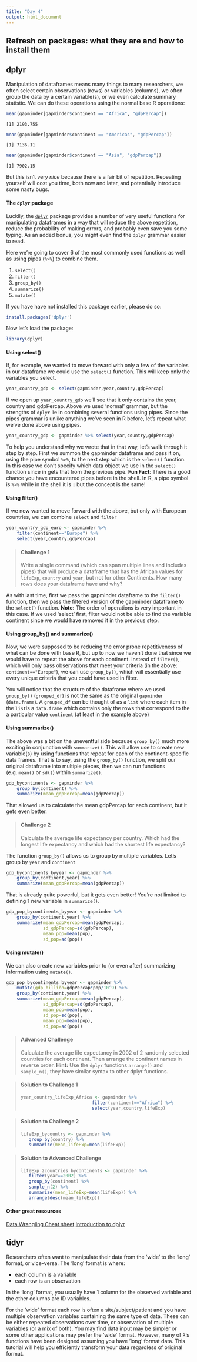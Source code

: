 ```yaml
---
title: "Day 4"
output: html_document
---
```


## Refresh on packages: what they are and how to install them

## dplyr

Manipulation of dataframes means many things to many researchers, we often select certain observations (rows) or variables (columns), we often group the data by a certain variable(s), or we even calculate summary statistic. We can do these operations using the normal base R operations:


~~~{.r}
mean(gapminder[gapminder$continent == "Africa", "gdpPercap"])
~~~



~~~{.output}
[1] 2193.755

~~~



~~~{.r}
mean(gapminder[gapminder$continent == "Americas", "gdpPercap"])
~~~



~~~{.output}
[1] 7136.11

~~~



~~~{.r}
mean(gapminder[gapminder$continent == "Asia", "gdpPercap"])
~~~



~~~{.output}
[1] 7902.15

~~~

But this isn't very *nice* because there is a fair bit of repetition. Repeating yourself will cost you time, both now and later, and potentially introduce some nasty bugs.

#### The `dplyr` package

Luckily, the [`dplyr`](https://cran.r-project.org/web/packages/dplyr/dplyr.pdf) package provides a number of very useful functions for manipulating dataframes in a way that will reduce the above repetition, reduce the probability of making errors, and probably even save you some typing. As an added bonus, you might even find the `dplyr` grammar easier to read.

Here we're going to cover 6 of the most commonly used functions as well as using pipes (`%>%`) to combine them. 

1. `select()`
2. `filter()`
3. `group_by()`
4. `summarize()`
5. `mutate()`

If you have have not installed this package earlier, please do so:


~~~{.r}
install.packages('dplyr')
~~~

Now let's load the package:


~~~{.r}
library(dplyr)
~~~

#### Using select()

If, for example, we wanted to move forward with only a few of the variables in our dataframe we could use the `select()` function. This will keep only the variables you select.


~~~{.r}
year_country_gdp <- select(gapminder,year,country,gdpPercap)
~~~

If we open up `year_country_gdp` we'll see that it only contains the year, country and gdpPercap. Above we used 'normal' grammar, but the strengths of `dplyr` lie in combining several functions using pipes. Since the pipes grammar is unlike anything we've seen in R before, let's repeat what we've done above using pipes.

~~~{.r}
year_country_gdp <- gapminder %>% select(year,country,gdpPercap)
~~~

To help you understand why we wrote that in that way, let's walk through it step by step. First we summon the gapminder dataframe and pass it on, using the pipe symbol `%>%`, to the next step which is the `select()` function. In this case we don't specify which data object we use in the `select()` function since in gets that from the previous pipe. **Fun Fact**: There is a good chance you have encountered pipes before in the shell. In R, a pipe symbol is `%>%` while in the shell it is `|` but the concept is the same!

#### Using filter()

If we now wanted to move forward with the above, but only with European countries, we can combine `select` and `filter`


~~~{.r}
year_country_gdp_euro <- gapminder %>%
    filter(continent=="Europe") %>%
    select(year,country,gdpPercap)
~~~

> #### Challenge 1 {.challenge}
>
> Write a single command (which can span multiple lines and includes pipes) that will produce a dataframe that has the African values for `lifeExp`, `country` and `year`, but not for other Continents. 
>How many rows does your dataframe have and why?
>


As with last time, first we pass the gapminder dataframe to the `filter()` function, then we pass the filtered version of the gapminder dataframe to the `select()` function. **Note:** The order of operations is very important in this case. If we used 'select' first, filter would not be able to find the variable continent since we would have removed it in the previous step.

#### Using group_by() and summarize()

Now, we were supposed to be reducing the error prone repetitiveness of what can be done with base R, but up to now we haven't done that since we would have to repeat the above for each continent. Instead of `filter()`, which will only pass observations that meet your criteria (in the above: `continent=="Europe"`), we can use `group_by()`, which will essentially use every unique criteria that you could have used in filter.

You will notice that the structure of the dataframe where we used `group_by()` (`grouped_df`) is not the same as the original `gapminder` (`data.frame`). A `grouped_df` can be thought of as a `list` where each item in the `list`is a `data.frame` which contains only the rows that correspond to the a particular value `continent` (at least in the example above)

#### Using summarize()

The above was a bit on the uneventful side because `group_by()` much more exciting in conjunction with `summarize()`. This will allow use to create new variable(s) by using functions that repeat for each of the continent-specific data frames. That is to say, using the `group_by()` function, we split our original dataframe into multiple pieces, then we can run functions (e.g. `mean()` or `sd()`) within `summarize()`.

~~~{.r}
gdp_bycontinents <- gapminder %>%
    group_by(continent) %>%
    summarize(mean_gdpPercap=mean(gdpPercap))
~~~

That allowed us to calculate the mean gdpPercap for each continent, but it gets even better.

> #### Challenge 2 {.challenge}
>
> Calculate the average life expectancy per country. Which had the longest life expectancy and which had the shortest life expectancy?
>

The function `group_by()` allows us to group by multiple variables. Let's group by `year` and `continent`

~~~{.r}
gdp_bycontinents_byyear <- gapminder %>%
    group_by(continent,year) %>%
    summarize(mean_gdpPercap=mean(gdpPercap))
~~~

That is already quite powerful, but it gets even better! You're not limited to defining 1 new variable in `summarize()`.


~~~{.r}
gdp_pop_bycontinents_byyear <- gapminder %>%
    group_by(continent,year) %>%
    summarize(mean_gdpPercap=mean(gdpPercap),
              sd_gdpPercap=sd(gdpPercap),
              mean_pop=mean(pop),
              sd_pop=sd(pop))
~~~

#### Using mutate()

We can also create new variables prior to (or even after) summarizing information using `mutate()`.

~~~{.r}
gdp_pop_bycontinents_byyear <- gapminder %>%
    mutate(gdp_billion=gdpPercap*pop/10^9) %>%
    group_by(continent,year) %>%
    summarize(mean_gdpPercap=mean(gdpPercap),
              sd_gdpPercap=sd(gdpPercap),
              mean_pop=mean(pop),
              sd_pop=sd(pop),
              mean_pop=mean(pop),
              sd_pop=sd(pop))
~~~






> #### Advanced Challenge {.challenge}
> Calculate the average life expectancy in 2002 of 2 randomly selected countries for each continent. Then arrange the continent names in reverse order.
> **Hint:** Use the `dplyr` functions `arrange()` and `sample_n()`, they have similar syntax to other dplyr functions.
>

> #### Solution to Challenge 1 {.challenge}
>
>~~~{.r}
>year_country_lifeExp_Africa <- gapminder %>%
>                            filter(continent=="Africa") %>%
>                            select(year,country,lifeExp)
>~~~

> #### Solution to Challenge 2 {.challenge}
>
>~~~{.r}
>lifeExp_bycountry <- gapminder %>%
>    group_by(country) %>%
>    summarize(mean_lifeExp=mean(lifeExp))
>~~~

> #### Solution to Advanced Challenge {.challenge}
>
>~~~{.r}
>lifeExp_2countries_bycontinents <- gapminder %>% 
>    filter(year==2002) %>%
>    group_by(continent) %>%
>    sample_n(2) %>%
>    summarize(mean_lifeExp=mean(lifeExp)) %>%
>    arrange(desc(mean_lifeExp))
>~~~

#### Other great resources
[Data Wrangling Cheat sheet](https://www.rstudio.com/wp-content/uploads/2015/02/data-wrangling-cheatsheet.pdf)
[Introduction to dplyr](https://cran.rstudio.com/web/packages/dplyr/vignettes/introduction.html)

## tidyr

Researchers often want to manipulate their data from the 'wide' to the 'long' format, or vice-versa. The 'long' format is where:

 - each column is a variable
 - each row is an observation

In the 'long' format, you usually have 1 column for the observed variable and the other columns are ID variables.


For the 'wide' format each row is often a site/subject/patient and you have multiple observation variables containing the same type of data. These can be either repeated observations over time, or observation of multiple variables (or a mix of both). You may find data input may be simpler or some other applications may prefer the 'wide' format. However, many of `R`'s functions have been designed assuming you have 'long' format data. This tutorial will help you efficiently transform your data regardless of original format.


<!--html_preserve--><div id="htmlwidget-9753" style="width:504px;height:504px;" class="grViz"></div>
<script type="application/json" data-for="htmlwidget-9753">{ "x": {
 "diagram": "digraph html {\n\n    table1 [shape=none, margin=0, label=<\n       <TABLE BORDER=\"0\" CELLBORDER=\"0\" CELLSPACING=\"1\" CELLPADDING=\"6\">\n        <TR>\n            <TD BGCOLOR=\"#FF0000\" CELLPADDING=\"0\">ID</TD>\n            <TD BGCOLOR=\"#FF7400\" CELLPADDING=\"0\">a1</TD>\n            <TD BGCOLOR=\"#009999\" CELLPADDING=\"0\">a2</TD>\n            <TD BGCOLOR=\"#00CC00\" CELLPADDING=\"0\">a3</TD>\n        </TR>\n        \n        <TR>\n            <TD BGCOLOR=\"#FF0000\"></TD>\n            <TD BGCOLOR=\"#FF7400\"></TD>\n            <TD BGCOLOR=\"#009999\"></TD>\n            <TD BGCOLOR=\"#00CC00\"></TD>\n        </TR>\n        \n        <TR>\n            <TD BGCOLOR=\"#FF0000\"></TD>\n            <TD BGCOLOR=\"#FF7400\"></TD>\n            <TD BGCOLOR=\"#009999\"></TD>\n            <TD BGCOLOR=\"#00CC00\"></TD>\n        </TR>\n        \n        <TR>\n            <TD BGCOLOR=\"#FF0000\"></TD>\n            <TD BGCOLOR=\"#FF7400\"></TD>\n            <TD BGCOLOR=\"#009999\"></TD>\n            <TD BGCOLOR=\"#00CC00\"></TD>\n        </TR>\n    </TABLE>>];\n\ntable2 [shape=none, margin=0,label=<\n    <TABLE BORDER=\"0\" CELLBORDER=\"0\" CELLSPACING=\"1\" CELLPADDING=\"6\">\n        <TR>\n            <TD BGCOLOR=\"#FF0000\" CELLPADDING=\"0\">ID</TD>\n            <TD BGCOLOR=\"#FF0000\" CELLPADDING=\"0\">ID2</TD>\n            <TD BGCOLOR=\"#FF0000\" CELLPADDING=\"0\">A</TD>\n        </TR>\n        \n        <TR>\n            <TD BGCOLOR=\"#FF0000\">1</TD>\n            <TD BGCOLOR=\"#FF7400\">a1</TD>\n            <TD BGCOLOR=\"#FF7400\"></TD>\n        </TR>\n        \n        <TR>\n            <TD BGCOLOR=\"#FF0000\">2</TD>\n            <TD BGCOLOR=\"#FF7400\">a1</TD>\n            <TD BGCOLOR=\"#FF7400\"></TD>\n        </TR>\n        \n        <TR>\n            <TD BGCOLOR=\"#FF0000\">3</TD>\n            <TD BGCOLOR=\"#FF7400\">a1</TD>\n            <TD BGCOLOR=\"#FF7400\"></TD>\n        </TR>\n\n        <TR>\n            <TD BGCOLOR=\"#FF0000\">1</TD>\n            <TD BGCOLOR=\"#009999\">a2</TD>\n            <TD BGCOLOR=\"#009999\"></TD>\n        </TR>\n        \n        <TR>\n            <TD BGCOLOR=\"#FF0000\">2</TD>\n            <TD BGCOLOR=\"#009999\">a2</TD>\n            <TD BGCOLOR=\"#009999\"></TD>\n        </TR>\n        \n        <TR>\n            <TD BGCOLOR=\"#FF0000\">3</TD>\n            <TD BGCOLOR=\"#009999\">a2</TD>\n            <TD BGCOLOR=\"#009999\"></TD>\n        </TR>\n\n        <TR>\n            <TD BGCOLOR=\"#FF0000\">1</TD>\n            <TD BGCOLOR=\"#00CC00\">a3</TD>\n            <TD BGCOLOR=\"#00CC00\"></TD>\n        </TR>\n        \n        <TR>\n            <TD BGCOLOR=\"#FF0000\">2</TD>\n            <TD BGCOLOR=\"#00CC00\">a3</TD>\n            <TD BGCOLOR=\"#00CC00\"></TD>\n        </TR>\n        \n        <TR>\n            <TD BGCOLOR=\"#FF0000\">3</TD>\n            <TD BGCOLOR=\"#00CC00\">a3</TD>\n            <TD BGCOLOR=\"#00CC00\"></TD>\n        </TR>\n    </TABLE>>];\n   \n    subgraph {\n        rank = same; table1; table2;\n    }\n    \n\n    labelloc=\"t\";\n    label=\"wide      vs      long\";\n}\n",
"config": {
 "engine": "dot",
"options": null 
} 
},"evals": [  ] }</script><!--/html_preserve-->

These data formats mainly affect readability. For humans, the wide format is often more intuitive since we can often see more of the data on the screen due to it's shape. However, the long format is more machine readable and is closer to the formating of databases. The ID variables in our dataframes are similar to the fields in a database and observed variables are like the database values.

###Getting started
First install the packages if you haven't already done so (you probably installed dplyr in the previous lesson):

~~~{.r}
#install.packages("tidyr")
#install.packages("dplyr")
~~~

Load the packages

~~~{.r}
library("tidyr")
library("dplyr")
~~~

First, lets look at the structure of our original gapminder dataframe:

~~~{.r}
str(gapminder)
~~~



~~~{.output}
'data.frame':	1704 obs. of  6 variables:
 $ country  : chr  "Afghanistan" "Afghanistan" "Afghanistan" "Afghanistan" ...
 $ year     : int  1952 1957 1962 1967 1972 1977 1982 1987 1992 1997 ...
 $ pop      : num  8425333 9240934 10267083 11537966 13079460 ...
 $ continent: chr  "Asia" "Asia" "Asia" "Asia" ...
 $ lifeExp  : num  28.8 30.3 32 34 36.1 ...
 $ gdpPercap: num  779 821 853 836 740 ...

~~~

> #### Challenge 1 {.challenge}
>
> Is gapminder a purely long, purely wide, or some intermediate format?
>

Sometimes, as with the gapminder dataset, we have multiple types of observed data. It is somewhere in between the purely 'long' and 'wide' data formats. We have 3 "ID variables" (`continent`, `country`, `year`) and 3 "Observation variables" (`pop`,`lifeExp`,`gdpPercap`). I usually prefer my data in this intermediate format in most cases despite not having ALL observations in 1 column given that all 3 observation variables have different units. There are few operations that would need us to stretch out this dataframe any longer (i.e. 4 ID variables and 1 Observation variable).

While using many of the functions in R, which are often vector based, you usually do not want to do mathematical operations on values with different units. For example, using the purely long format, a single mean for all of the values of population, life expectancy, and GDP would not be meaningful since it would return the mean of values with 3 incompatible units. The solution is that we first manipulate the data either by grouping (see the lesson on `dplyr`), or we change the structure of the dataframe.
**Note:** Some plotting functions in R actually work better in the wide format data.

#### From wide to long format with gather()
Until now, we've been using the nicely formatted original gapminder dataset, but 'real' data (i.e. our own research data) will never be so well organized. Here let's start with the wide format version of the gapminder dataset.


~~~{.r}
str(gap_wide)
~~~



~~~{.output}
'data.frame':	142 obs. of  38 variables:
 $ continent     : chr  "Africa" "Africa" "Africa" "Africa" ...
 $ country       : chr  "Algeria" "Angola" "Benin" "Botswana" ...
 $ gdpPercap_1952: num  2449 3521 1063 851 543 ...
 $ gdpPercap_1957: num  3014 3828 960 918 617 ...
 $ gdpPercap_1962: num  2551 4269 949 984 723 ...
 $ gdpPercap_1967: num  3247 5523 1036 1215 795 ...
 $ gdpPercap_1972: num  4183 5473 1086 2264 855 ...
 $ gdpPercap_1977: num  4910 3009 1029 3215 743 ...
 $ gdpPercap_1982: num  5745 2757 1278 4551 807 ...
 $ gdpPercap_1987: num  5681 2430 1226 6206 912 ...
 $ gdpPercap_1992: num  5023 2628 1191 7954 932 ...
 $ gdpPercap_1997: num  4797 2277 1233 8647 946 ...
 $ gdpPercap_2002: num  5288 2773 1373 11004 1038 ...
 $ gdpPercap_2007: num  6223 4797 1441 12570 1217 ...
 $ lifeExp_1952  : num  43.1 30 38.2 47.6 32 ...
 $ lifeExp_1957  : num  45.7 32 40.4 49.6 34.9 ...
 $ lifeExp_1962  : num  48.3 34 42.6 51.5 37.8 ...
 $ lifeExp_1967  : num  51.4 36 44.9 53.3 40.7 ...
 $ lifeExp_1972  : num  54.5 37.9 47 56 43.6 ...
 $ lifeExp_1977  : num  58 39.5 49.2 59.3 46.1 ...
 $ lifeExp_1982  : num  61.4 39.9 50.9 61.5 48.1 ...
 $ lifeExp_1987  : num  65.8 39.9 52.3 63.6 49.6 ...
 $ lifeExp_1992  : num  67.7 40.6 53.9 62.7 50.3 ...
 $ lifeExp_1997  : num  69.2 41 54.8 52.6 50.3 ...
 $ lifeExp_2002  : num  71 41 54.4 46.6 50.6 ...
 $ lifeExp_2007  : num  72.3 42.7 56.7 50.7 52.3 ...
 $ pop_1952      : num  9279525 4232095 1738315 442308 4469979 ...
 $ pop_1957      : num  10270856 4561361 1925173 474639 4713416 ...
 $ pop_1962      : num  11000948 4826015 2151895 512764 4919632 ...
 $ pop_1967      : num  12760499 5247469 2427334 553541 5127935 ...
 $ pop_1972      : num  14760787 5894858 2761407 619351 5433886 ...
 $ pop_1977      : num  17152804 6162675 3168267 781472 5889574 ...
 $ pop_1982      : num  20033753 7016384 3641603 970347 6634596 ...
 $ pop_1987      : num  23254956 7874230 4243788 1151184 7586551 ...
 $ pop_1992      : num  26298373 8735988 4981671 1342614 8878303 ...
 $ pop_1997      : num  29072015 9875024 6066080 1536536 10352843 ...
 $ pop_2002      : int  31287142 10866106 7026113 1630347 12251209 7021078 15929988 4048013 8835739 614382 ...
 $ pop_2007      : int  33333216 12420476 8078314 1639131 14326203 8390505 17696293 4369038 10238807 710960 ...

~~~

<!--html_preserve--><div id="htmlwidget-3520" style="width:504px;height:504px;" class="grViz"></div>
<script type="application/json" data-for="htmlwidget-3520">{ "x": {
 "diagram": "digraph html {\n\n    table1 [shape=none, margin=0, label=<\n       <TABLE BORDER=\"0\" CELLBORDER=\"0\" CELLSPACING=\"1\" CELLPADDING=\"6\">\n        <TR>\n            <TD BGCOLOR=\"#FF0000\" CELLPADDING=\"0\">continent</TD>\n            <TD BGCOLOR=\"#FF0000\" CELLPADDING=\"0\">country</TD>\n            <TD BGCOLOR=\"#FF0000\" CELLPADDING=\"0\">gdpPercap_1952</TD>\n            <TD BGCOLOR=\"#FF0000\" CELLPADDING=\"0\">gdpPercap_1957</TD>\n            <TD BGCOLOR=\"#FF0000\" CELLPADDING=\"0\">gdpPercap_...</TD>\n            <TD BGCOLOR=\"#FF0000\" CELLPADDING=\"0\">lifeExp_1952</TD>\n            <TD BGCOLOR=\"#FF0000\" CELLPADDING=\"0\">lifeExp_1957</TD>\n            <TD BGCOLOR=\"#FF0000\" CELLPADDING=\"0\">lifeExp_...</TD>\n            <TD BGCOLOR=\"#FF0000\" CELLPADDING=\"0\">pop_1952</TD>\n            <TD BGCOLOR=\"#FF0000\" CELLPADDING=\"0\">pop_1957</TD>\n            <TD BGCOLOR=\"#FF0000\" CELLPADDING=\"0\">pop_...</TD>\n        </TR>\n        \n        <TR>\n            <TD BGCOLOR=\"#218C8D\" CELLPADDING=\"0\">Africa</TD>\n            <TD BGCOLOR=\"#6CCECB\" CELLPADDING=\"0\">Algeria</TD>\n            <TD BGCOLOR=\"#F9E559\" ></TD>\n            <TD BGCOLOR=\"#F9E559\" ></TD>\n            <TD BGCOLOR=\"#F9E559\" ></TD>\n            <TD BGCOLOR=\"#EF7126\" ></TD>\n            <TD BGCOLOR=\"#EF7126\" ></TD>\n            <TD BGCOLOR=\"#EF7126\" ></TD>\n            <TD BGCOLOR=\"#8EDC9D\" ></TD>\n            <TD BGCOLOR=\"#8EDC9D\" ></TD>\n            <TD BGCOLOR=\"#8EDC9D\" ></TD>\n        </TR>\n        \n        <TR>\n            <TD BGCOLOR=\"#218C8D\" CELLPADDING=\"0\">Africa</TD>\n            <TD BGCOLOR=\"#6CCECB\" CELLPADDING=\"0\">Angola</TD>\n            <TD BGCOLOR=\"#F9E559\" ></TD>\n            <TD BGCOLOR=\"#F9E559\" ></TD>\n            <TD BGCOLOR=\"#F9E559\" ></TD>\n            <TD BGCOLOR=\"#EF7126\" ></TD>\n            <TD BGCOLOR=\"#EF7126\" ></TD>\n            <TD BGCOLOR=\"#EF7126\" ></TD>\n            <TD BGCOLOR=\"#8EDC9D\" ></TD>\n            <TD BGCOLOR=\"#8EDC9D\" ></TD>\n            <TD BGCOLOR=\"#8EDC9D\" ></TD>\n        </TR>\n        \n        <TR>\n            <TD BGCOLOR=\"#218C8D\" CELLPADDING=\"0\">...</TD>\n            <TD BGCOLOR=\"#6CCECB\" CELLPADDING=\"0\">...</TD>\n            <TD BGCOLOR=\"#F9E559\" ></TD>\n            <TD BGCOLOR=\"#F9E559\" ></TD>\n            <TD BGCOLOR=\"#F9E559\" ></TD>\n            <TD BGCOLOR=\"#EF7126\" ></TD>\n            <TD BGCOLOR=\"#EF7126\" ></TD>\n            <TD BGCOLOR=\"#EF7126\" ></TD>\n            <TD BGCOLOR=\"#8EDC9D\" ></TD>\n            <TD BGCOLOR=\"#8EDC9D\" ></TD>\n            <TD BGCOLOR=\"#8EDC9D\" ></TD>\n        </TR>\n    </TABLE>>];\n\n    labelloc=\"t\";\n    label=\"wide format\";\n}\n",
"config": {
 "engine": "dot",
"options": null 
} 
},"evals": [  ] }</script><!--/html_preserve-->

The first step towards getting our nice intermediate data format is to first convert from the wide to the long format. The `tidyr` function `gather()` will 'gather' your observation variables into a single variable.


~~~{.r}
gap_long <- gap_wide %>% gather(obstype_year,obs_values,starts_with('pop'),starts_with('lifeExp'),starts_with('gdpPercap'))
str(gap_long)
~~~



~~~{.output}
'data.frame':	5112 obs. of  4 variables:
 $ continent   : chr  "Africa" "Africa" "Africa" "Africa" ...
 $ country     : chr  "Algeria" "Angola" "Benin" "Botswana" ...
 $ obstype_year: Factor w/ 36 levels "pop_1952","pop_1957",..: 1 1 1 1 1 1 1 1 1 1 ...
 $ obs_values  : num  9279525 4232095 1738315 442308 4469979 ...

~~~

Here we have used piping syntax which is similar to what we were doing in the previous lesson with dplyr. In fact, these are compatible and you can use a mix of tidyr and dplyr functions by piping them together

Inside `gather()` we first name the new column for the new ID variable (`obstype_year`), the name for the new amalgamated observation variable (`obs_value`), then the names of the old observation variable. We could have typed out all the observation variables, but as in the `select()` function (see `dplyr` lesson), we can use the `starts_with()` argument to select all variables that starts with the desired character sring. Gather also allows the alternative syntax of using the `-` symbol to identify which variables are not to be gathered (i.e. ID variables)

<!--html_preserve--><div id="htmlwidget-3286" style="width:504px;height:504px;" class="grViz"></div>
<script type="application/json" data-for="htmlwidget-3286">{ "x": {
 "diagram": "digraph html {\n\n    table1 [shape=none, margin=0, label=<\n       <TABLE BORDER=\"0\" CELLBORDER=\"0\" CELLSPACING=\"1\" CELLPADDING=\"6\">\n        <TR>\n            <TD BGCOLOR=\"#FF0000\" CELLPADDING=\"0\">continent</TD>\n            <TD BGCOLOR=\"#FF0000\" CELLPADDING=\"0\">country</TD>\n            <TD BGCOLOR=\"#FF0000\" CELLPADDING=\"0\">obstype_year</TD>\n            <TD BGCOLOR=\"#FF0000\" CELLPADDING=\"0\">obs_value</TD>\n        </TR>\n        \n        <TR>\n            <TD BGCOLOR=\"#218C8D\" CELLPADDING=\"0\">Africa</TD>\n            <TD BGCOLOR=\"#6CCECB\" CELLPADDING=\"0\">Algeria</TD>\n            <TD BGCOLOR=\"#FF0000\" CELLPADDING=\"0\">gdpPercap_1952</TD>\n            <TD BGCOLOR=\"#F9E559\" ></TD>\n        </TR>\n\n        <TR>\n            <TD BGCOLOR=\"#218C8D\" CELLPADDING=\"0\">Africa</TD>\n            <TD BGCOLOR=\"#6CCECB\" CELLPADDING=\"0\">Algeria</TD>\n            <TD BGCOLOR=\"#FF0000\" CELLPADDING=\"0\">gdpPercap_1957</TD>\n            <TD BGCOLOR=\"#F9E559\" ></TD>\n        </TR>\n\n        <TR>\n            <TD BGCOLOR=\"#218C8D\" CELLPADDING=\"0\">Africa</TD>\n            <TD BGCOLOR=\"#6CCECB\" CELLPADDING=\"0\">Algeria</TD>\n            <TD BGCOLOR=\"#FF0000\" CELLPADDING=\"0\">gdpPercap_...</TD>\n            <TD BGCOLOR=\"#F9E559\" ></TD>\n        </TR>\n\n        <TR>\n            <TD BGCOLOR=\"#218C8D\" CELLPADDING=\"0\">Africa</TD>\n            <TD BGCOLOR=\"#6CCECB\" CELLPADDING=\"0\">Algeria</TD>\n            <TD BGCOLOR=\"#FF0000\" CELLPADDING=\"0\">lifeExp_1952</TD>\n            <TD BGCOLOR=\"#EF7126\" ></TD>\n        </TR>\n\n        <TR>\n            <TD BGCOLOR=\"#218C8D\" CELLPADDING=\"0\">Africa</TD>\n            <TD BGCOLOR=\"#6CCECB\" CELLPADDING=\"0\">Algeria</TD>\n            <TD BGCOLOR=\"#FF0000\" CELLPADDING=\"0\">lifeExp_1957</TD>\n            <TD BGCOLOR=\"#EF7126\" ></TD>\n        </TR>\n\n        <TR>\n            <TD BGCOLOR=\"#218C8D\" CELLPADDING=\"0\">Africa</TD>\n            <TD BGCOLOR=\"#6CCECB\" CELLPADDING=\"0\">Algeria</TD>\n            <TD BGCOLOR=\"#FF0000\" CELLPADDING=\"0\">lifeExp_...</TD>\n            <TD BGCOLOR=\"#EF7126\" ></TD>\n        </TR>\n\n        <TR>\n            <TD BGCOLOR=\"#218C8D\" CELLPADDING=\"0\">Africa</TD>\n            <TD BGCOLOR=\"#6CCECB\" CELLPADDING=\"0\">Algeria</TD>\n            <TD BGCOLOR=\"#FF0000\" CELLPADDING=\"0\">pop_1952</TD>\n            <TD BGCOLOR=\"#8EDC9D\" ></TD>\n        </TR>\n\n        <TR>\n            <TD BGCOLOR=\"#218C8D\" CELLPADDING=\"0\">Africa</TD>\n            <TD BGCOLOR=\"#6CCECB\" CELLPADDING=\"0\">Algeria</TD>\n            <TD BGCOLOR=\"#FF0000\" CELLPADDING=\"0\">pop_1957</TD>\n            <TD BGCOLOR=\"#8EDC9D\" ></TD>\n        </TR>\n\n        <TR>\n            <TD BGCOLOR=\"#218C8D\" CELLPADDING=\"0\">Africa</TD>\n            <TD BGCOLOR=\"#6CCECB\" CELLPADDING=\"0\">Algeria</TD>\n            <TD BGCOLOR=\"#FF0000\" CELLPADDING=\"0\">pop_...</TD>\n            <TD BGCOLOR=\"#8EDC9D\" ></TD>\n        </TR>\n        \n        <TR>\n            <TD BGCOLOR=\"#218C8D\" CELLPADDING=\"0\">Africa</TD>\n            <TD BGCOLOR=\"#6CCECB\" CELLPADDING=\"0\">Angola</TD>\n            <TD BGCOLOR=\"#FF0000\" CELLPADDING=\"0\">gdpPercap_1952</TD>\n            <TD BGCOLOR=\"#F9E559\" ></TD>\n        </TR>\n\n        <TR>\n            <TD BGCOLOR=\"#218C8D\" CELLPADDING=\"0\">Africa</TD>\n            <TD BGCOLOR=\"#6CCECB\" CELLPADDING=\"0\">Angola</TD>\n            <TD BGCOLOR=\"#FF0000\" CELLPADDING=\"0\">gdpPercap_1957</TD>\n            <TD BGCOLOR=\"#F9E559\" ></TD>\n        </TR>\n\n        <TR>\n            <TD BGCOLOR=\"#218C8D\" CELLPADDING=\"0\">Africa</TD>\n            <TD BGCOLOR=\"#6CCECB\" CELLPADDING=\"0\">Angola</TD>\n            <TD BGCOLOR=\"#FF0000\" CELLPADDING=\"0\">gdpPercap_...</TD>\n            <TD BGCOLOR=\"#F9E559\" ></TD>\n        </TR>\n\n        <TR>\n            <TD BGCOLOR=\"#218C8D\" CELLPADDING=\"0\">Africa</TD>\n            <TD BGCOLOR=\"#6CCECB\" CELLPADDING=\"0\">Angola</TD>\n            <TD BGCOLOR=\"#FF0000\" CELLPADDING=\"0\">lifeExp_1952</TD>\n            <TD BGCOLOR=\"#EF7126\" ></TD>\n        </TR>\n\n        <TR>\n            <TD BGCOLOR=\"#218C8D\" CELLPADDING=\"0\">Africa</TD>\n            <TD BGCOLOR=\"#6CCECB\" CELLPADDING=\"0\">Angola</TD>\n            <TD BGCOLOR=\"#FF0000\" CELLPADDING=\"0\">lifeExp_1957</TD>\n            <TD BGCOLOR=\"#EF7126\" ></TD>\n        </TR>\n\n        <TR>\n            <TD BGCOLOR=\"#218C8D\" CELLPADDING=\"0\">Africa</TD>\n            <TD BGCOLOR=\"#6CCECB\" CELLPADDING=\"0\">Angola</TD>\n            <TD BGCOLOR=\"#FF0000\" CELLPADDING=\"0\">lifeExp_...</TD>\n            <TD BGCOLOR=\"#EF7126\" ></TD>\n        </TR>\n\n        <TR>\n            <TD BGCOLOR=\"#218C8D\" CELLPADDING=\"0\">Africa</TD>\n            <TD BGCOLOR=\"#6CCECB\" CELLPADDING=\"0\">Angola</TD>\n            <TD BGCOLOR=\"#FF0000\" CELLPADDING=\"0\">pop_1952</TD>\n            <TD BGCOLOR=\"#8EDC9D\" ></TD>\n        </TR>\n\n        <TR>\n            <TD BGCOLOR=\"#218C8D\" CELLPADDING=\"0\">Africa</TD>\n            <TD BGCOLOR=\"#6CCECB\" CELLPADDING=\"0\">Angola</TD>\n            <TD BGCOLOR=\"#FF0000\" CELLPADDING=\"0\">pop_1957</TD>\n            <TD BGCOLOR=\"#8EDC9D\" ></TD>\n        </TR>\n\n        <TR>\n            <TD BGCOLOR=\"#218C8D\" CELLPADDING=\"0\">Africa</TD>\n            <TD BGCOLOR=\"#6CCECB\" CELLPADDING=\"0\">Angola</TD>\n            <TD BGCOLOR=\"#FF0000\" CELLPADDING=\"0\">pop_...</TD>\n            <TD BGCOLOR=\"#8EDC9D\" ></TD>\n        </TR>\n\n        <TR>\n            <TD BGCOLOR=\"#218C8D\" CELLPADDING=\"0\">Africa</TD>\n            <TD BGCOLOR=\"#6CCECB\" CELLPADDING=\"0\">...</TD>\n            <TD BGCOLOR=\"#FF0000\" CELLPADDING=\"0\">gdpPercap_1952</TD>\n            <TD BGCOLOR=\"#F9E559\" ></TD>\n        </TR>\n\n        <TR>\n            <TD BGCOLOR=\"#218C8D\" CELLPADDING=\"0\">Africa</TD>\n            <TD BGCOLOR=\"#6CCECB\" CELLPADDING=\"0\">...</TD>\n            <TD BGCOLOR=\"#FF0000\" CELLPADDING=\"0\">gdpPercap_1957</TD>\n            <TD BGCOLOR=\"#F9E559\" ></TD>\n        </TR>\n\n        <TR>\n            <TD BGCOLOR=\"#218C8D\" CELLPADDING=\"0\">Africa</TD>\n            <TD BGCOLOR=\"#6CCECB\" CELLPADDING=\"0\">...</TD>\n            <TD BGCOLOR=\"#FF0000\" CELLPADDING=\"0\">gdpPercap_...</TD>\n            <TD BGCOLOR=\"#F9E559\" ></TD>\n        </TR>\n\n        <TR>\n            <TD BGCOLOR=\"#218C8D\" CELLPADDING=\"0\">Africa</TD>\n            <TD BGCOLOR=\"#6CCECB\" CELLPADDING=\"0\">...</TD>\n            <TD BGCOLOR=\"#FF0000\" CELLPADDING=\"0\">lifeExp_1952</TD>\n            <TD BGCOLOR=\"#EF7126\" ></TD>\n        </TR>\n\n        <TR>\n            <TD BGCOLOR=\"#218C8D\" CELLPADDING=\"0\">Africa</TD>\n            <TD BGCOLOR=\"#6CCECB\" CELLPADDING=\"0\">...</TD>\n            <TD BGCOLOR=\"#FF0000\" CELLPADDING=\"0\">lifeExp_1957</TD>\n            <TD BGCOLOR=\"#EF7126\" ></TD>\n        </TR>\n\n        <TR>\n            <TD BGCOLOR=\"#218C8D\" CELLPADDING=\"0\">Africa</TD>\n            <TD BGCOLOR=\"#6CCECB\" CELLPADDING=\"0\">...</TD>\n            <TD BGCOLOR=\"#FF0000\" CELLPADDING=\"0\">lifeExp_...</TD>\n            <TD BGCOLOR=\"#EF7126\" ></TD>\n        </TR>\n\n        <TR>\n            <TD BGCOLOR=\"#218C8D\" CELLPADDING=\"0\">Africa</TD>\n            <TD BGCOLOR=\"#6CCECB\" CELLPADDING=\"0\">...</TD>\n            <TD BGCOLOR=\"#FF0000\" CELLPADDING=\"0\">pop_1952</TD>\n            <TD BGCOLOR=\"#8EDC9D\" ></TD>\n        </TR>\n\n        <TR>\n            <TD BGCOLOR=\"#218C8D\" CELLPADDING=\"0\">Africa</TD>\n            <TD BGCOLOR=\"#6CCECB\" CELLPADDING=\"0\">...</TD>\n            <TD BGCOLOR=\"#FF0000\" CELLPADDING=\"0\">pop_1957</TD>\n            <TD BGCOLOR=\"#8EDC9D\" ></TD>\n        </TR>\n\n        <TR>\n            <TD BGCOLOR=\"#218C8D\" CELLPADDING=\"0\">Africa</TD>\n            <TD BGCOLOR=\"#6CCECB\" CELLPADDING=\"0\">...</TD>\n            <TD BGCOLOR=\"#FF0000\" CELLPADDING=\"0\">pop_...</TD>\n            <TD BGCOLOR=\"#8EDC9D\" ></TD>\n        </TR>\n\n    </TABLE>>];\n\n    labelloc=\"t\";\n    label=\"long format\";\n}\n",
"config": {
 "engine": "dot",
"options": null 
} 
},"evals": [  ] }</script><!--/html_preserve-->


~~~{.r}
gap_long <- gap_wide %>% gather(obstype_year,obs_values,-continent,-country)
str(gap_long)
~~~



~~~{.output}
'data.frame':	5112 obs. of  4 variables:
 $ continent   : chr  "Africa" "Africa" "Africa" "Africa" ...
 $ country     : chr  "Algeria" "Angola" "Benin" "Botswana" ...
 $ obstype_year: Factor w/ 36 levels "gdpPercap_1952",..: 1 1 1 1 1 1 1 1 1 1 ...
 $ obs_values  : num  2449 3521 1063 851 543 ...

~~~

That may seem trivial with this particular dataframe, but sometimes you have 1 ID variable and 40 Observation variables with irregular variables names. The flexibility is a huge time saver!


Now `obstype_year` actually contains 2 pieces of information, the observation type (`pop`,`lifeExp`, or `gdpPercap`) and the `year`. We can use the `separate()` function to split the character strings into multiple variables


~~~{.r}
gap_long <- gap_long %>% separate(obstype_year,into=c('obs_type','year'),sep="_")
gap_long$year <- as.integer(gap_long$year)
~~~


> #### Challenge 2 {.challenge}
>
> Using `gap_long`, calculate the mean life expectancy, population, and gdpPercap for each continent.
>**Hint:** use the `group_by()` and `summarize()` functions we learned in the `dplyr` lesson
>

#### From long to intermediate format with spread()
Now just to double-check our work, let's use the opposite of `gather()` to spread our observation variables back out with the aptly named `spread()`. We can then spread our `gap_long()` to the original intermediate format or the widest format. Let's start with the intermediate format.


~~~{.r}
gap_normal <- gap_long %>% spread(obs_type,obs_values)
dim(gap_normal)
~~~



~~~{.output}
[1] 1704    6

~~~



~~~{.r}
dim(gapminder)
~~~



~~~{.output}
[1] 1704    6

~~~



~~~{.r}
names(gap_normal)
~~~



~~~{.output}
[1] "continent" "country"   "year"      "gdpPercap" "lifeExp"   "pop"      

~~~



~~~{.r}
names(gapminder)
~~~



~~~{.output}
[1] "country"   "year"      "pop"       "continent" "lifeExp"   "gdpPercap"

~~~

Now we've got an intermediate dataframe `gap_normal` with the same dimensions as the original `gapminder`, but the order of the variables is different. Let's fix that before checking if they are `identical()`.


~~~{.r}
gap_normal <- gap_normal[,names(gapminder)]
identical(gap_normal,gapminder)
~~~



~~~{.output}
[1] FALSE

~~~



~~~{.r}
head(gap_normal)
~~~



~~~{.output}
  country year      pop continent lifeExp gdpPercap
1 Algeria 1952  9279525    Africa  43.077  2449.008
2 Algeria 1957 10270856    Africa  45.685  3013.976
3 Algeria 1962 11000948    Africa  48.303  2550.817
4 Algeria 1967 12760499    Africa  51.407  3246.992
5 Algeria 1972 14760787    Africa  54.518  4182.664
6 Algeria 1977 17152804    Africa  58.014  4910.417

~~~



~~~{.r}
head(gapminder)
~~~



~~~{.output}
      country year      pop continent lifeExp gdpPercap
1 Afghanistan 1952  8425333      Asia  28.801  779.4453
2 Afghanistan 1957  9240934      Asia  30.332  820.8530
3 Afghanistan 1962 10267083      Asia  31.997  853.1007
4 Afghanistan 1967 11537966      Asia  34.020  836.1971
5 Afghanistan 1972 13079460      Asia  36.088  739.9811
6 Afghanistan 1977 14880372      Asia  38.438  786.1134

~~~

We're almost there, the original was sorted by `country`, `continent`, then `year`.


~~~{.r}
gap_normal <- gap_normal %>% arrange(country,continent,year)
identical(gap_normal,gapminder)
~~~



~~~{.output}
[1] TRUE

~~~

That's great! We've gone from the longest format back to the intermediate and we didn't introduce any errors in our code.

Now lets convert the long all the way back to the wide. In the wide format, we will keep country and continent as ID variables and spread the observations across the 3 metrics (`pop`,`lifeExp`,`gdpPercap`) and time (`year`). First we need to create appropriate labels for all our new variables (time*metric combinations) and we also need to unify our ID variables to simplify the process of defining `gap_wide`


~~~{.r}
gap_temp <- gap_long %>% unite(var_ID,continent,country,sep="_")
str(gap_temp)
~~~



~~~{.output}
'data.frame':	5112 obs. of  4 variables:
 $ var_ID    : chr  "Africa_Algeria" "Africa_Angola" "Africa_Benin" "Africa_Botswana" ...
 $ obs_type  : chr  "gdpPercap" "gdpPercap" "gdpPercap" "gdpPercap" ...
 $ year      : int  1952 1952 1952 1952 1952 1952 1952 1952 1952 1952 ...
 $ obs_values: num  2449 3521 1063 851 543 ...

~~~



~~~{.r}
gap_temp <- gap_long %>%
    unite(ID_var,continent,country,sep="_") %>%
    unite(var_names,obs_type,year,sep="_")
str(gap_temp)
~~~



~~~{.output}
'data.frame':	5112 obs. of  3 variables:
 $ ID_var    : chr  "Africa_Algeria" "Africa_Angola" "Africa_Benin" "Africa_Botswana" ...
 $ var_names : chr  "gdpPercap_1952" "gdpPercap_1952" "gdpPercap_1952" "gdpPercap_1952" ...
 $ obs_values: num  2449 3521 1063 851 543 ...

~~~

Using `unite()` we now have a single ID variable which is a combination of `continent`,`country`,and we have defined variable names. We're now ready to pipe in `spread()`  


~~~{.r}
gap_wide_new <- gap_long %>% 
    unite(ID_var,continent,country,sep="_") %>%
    unite(var_names,obs_type,year,sep="_") %>%
    spread(var_names,obs_values)
str(gap_wide_new)
~~~



~~~{.output}
'data.frame':	142 obs. of  37 variables:
 $ ID_var        : chr  "Africa_Algeria" "Africa_Angola" "Africa_Benin" "Africa_Botswana" ...
 $ gdpPercap_1952: num  2449 3521 1063 851 543 ...
 $ gdpPercap_1957: num  3014 3828 960 918 617 ...
 $ gdpPercap_1962: num  2551 4269 949 984 723 ...
 $ gdpPercap_1967: num  3247 5523 1036 1215 795 ...
 $ gdpPercap_1972: num  4183 5473 1086 2264 855 ...
 $ gdpPercap_1977: num  4910 3009 1029 3215 743 ...
 $ gdpPercap_1982: num  5745 2757 1278 4551 807 ...
 $ gdpPercap_1987: num  5681 2430 1226 6206 912 ...
 $ gdpPercap_1992: num  5023 2628 1191 7954 932 ...
 $ gdpPercap_1997: num  4797 2277 1233 8647 946 ...
 $ gdpPercap_2002: num  5288 2773 1373 11004 1038 ...
 $ gdpPercap_2007: num  6223 4797 1441 12570 1217 ...
 $ lifeExp_1952  : num  43.1 30 38.2 47.6 32 ...
 $ lifeExp_1957  : num  45.7 32 40.4 49.6 34.9 ...
 $ lifeExp_1962  : num  48.3 34 42.6 51.5 37.8 ...
 $ lifeExp_1967  : num  51.4 36 44.9 53.3 40.7 ...
 $ lifeExp_1972  : num  54.5 37.9 47 56 43.6 ...
 $ lifeExp_1977  : num  58 39.5 49.2 59.3 46.1 ...
 $ lifeExp_1982  : num  61.4 39.9 50.9 61.5 48.1 ...
 $ lifeExp_1987  : num  65.8 39.9 52.3 63.6 49.6 ...
 $ lifeExp_1992  : num  67.7 40.6 53.9 62.7 50.3 ...
 $ lifeExp_1997  : num  69.2 41 54.8 52.6 50.3 ...
 $ lifeExp_2002  : num  71 41 54.4 46.6 50.6 ...
 $ lifeExp_2007  : num  72.3 42.7 56.7 50.7 52.3 ...
 $ pop_1952      : num  9279525 4232095 1738315 442308 4469979 ...
 $ pop_1957      : num  10270856 4561361 1925173 474639 4713416 ...
 $ pop_1962      : num  11000948 4826015 2151895 512764 4919632 ...
 $ pop_1967      : num  12760499 5247469 2427334 553541 5127935 ...
 $ pop_1972      : num  14760787 5894858 2761407 619351 5433886 ...
 $ pop_1977      : num  17152804 6162675 3168267 781472 5889574 ...
 $ pop_1982      : num  20033753 7016384 3641603 970347 6634596 ...
 $ pop_1987      : num  23254956 7874230 4243788 1151184 7586551 ...
 $ pop_1992      : num  26298373 8735988 4981671 1342614 8878303 ...
 $ pop_1997      : num  29072015 9875024 6066080 1536536 10352843 ...
 $ pop_2002      : num  31287142 10866106 7026113 1630347 12251209 ...
 $ pop_2007      : num  33333216 12420476 8078314 1639131 14326203 ...

~~~

> #### Challenge 3 {.challenge}
>
> Take this 1 step further and create a `gap_ludicrously_wide` format data by spreading over countries, year and the 3 metrics?
>**Hint** this new dataframe should only have 5 rows.
>

Now we have a great 'wide' format dataframe, but the `ID_var` could be more usable, let's separate it into 2 variables with `separate()`



~~~{.r}
gap_wide_betterID <- separate(gap_wide_new,ID_var,c("continent","country"),sep="_")
gap_wide_betterID <- gap_long %>% 
    unite(ID_var,continent,country,sep="_") %>%
    unite(var_names,obs_type,year,sep="_") %>%
    spread(var_names,obs_values) %>%
    separate(ID_var,c("continent","country"),sep="_")
str(gap_wide_betterID)
~~~



~~~{.output}
'data.frame':	142 obs. of  38 variables:
 $ continent     : chr  "Africa" "Africa" "Africa" "Africa" ...
 $ country       : chr  "Algeria" "Angola" "Benin" "Botswana" ...
 $ gdpPercap_1952: num  2449 3521 1063 851 543 ...
 $ gdpPercap_1957: num  3014 3828 960 918 617 ...
 $ gdpPercap_1962: num  2551 4269 949 984 723 ...
 $ gdpPercap_1967: num  3247 5523 1036 1215 795 ...
 $ gdpPercap_1972: num  4183 5473 1086 2264 855 ...
 $ gdpPercap_1977: num  4910 3009 1029 3215 743 ...
 $ gdpPercap_1982: num  5745 2757 1278 4551 807 ...
 $ gdpPercap_1987: num  5681 2430 1226 6206 912 ...
 $ gdpPercap_1992: num  5023 2628 1191 7954 932 ...
 $ gdpPercap_1997: num  4797 2277 1233 8647 946 ...
 $ gdpPercap_2002: num  5288 2773 1373 11004 1038 ...
 $ gdpPercap_2007: num  6223 4797 1441 12570 1217 ...
 $ lifeExp_1952  : num  43.1 30 38.2 47.6 32 ...
 $ lifeExp_1957  : num  45.7 32 40.4 49.6 34.9 ...
 $ lifeExp_1962  : num  48.3 34 42.6 51.5 37.8 ...
 $ lifeExp_1967  : num  51.4 36 44.9 53.3 40.7 ...
 $ lifeExp_1972  : num  54.5 37.9 47 56 43.6 ...
 $ lifeExp_1977  : num  58 39.5 49.2 59.3 46.1 ...
 $ lifeExp_1982  : num  61.4 39.9 50.9 61.5 48.1 ...
 $ lifeExp_1987  : num  65.8 39.9 52.3 63.6 49.6 ...
 $ lifeExp_1992  : num  67.7 40.6 53.9 62.7 50.3 ...
 $ lifeExp_1997  : num  69.2 41 54.8 52.6 50.3 ...
 $ lifeExp_2002  : num  71 41 54.4 46.6 50.6 ...
 $ lifeExp_2007  : num  72.3 42.7 56.7 50.7 52.3 ...
 $ pop_1952      : num  9279525 4232095 1738315 442308 4469979 ...
 $ pop_1957      : num  10270856 4561361 1925173 474639 4713416 ...
 $ pop_1962      : num  11000948 4826015 2151895 512764 4919632 ...
 $ pop_1967      : num  12760499 5247469 2427334 553541 5127935 ...
 $ pop_1972      : num  14760787 5894858 2761407 619351 5433886 ...
 $ pop_1977      : num  17152804 6162675 3168267 781472 5889574 ...
 $ pop_1982      : num  20033753 7016384 3641603 970347 6634596 ...
 $ pop_1987      : num  23254956 7874230 4243788 1151184 7586551 ...
 $ pop_1992      : num  26298373 8735988 4981671 1342614 8878303 ...
 $ pop_1997      : num  29072015 9875024 6066080 1536536 10352843 ...
 $ pop_2002      : num  31287142 10866106 7026113 1630347 12251209 ...
 $ pop_2007      : num  33333216 12420476 8078314 1639131 14326203 ...

~~~



~~~{.r}
identical(gap_wide,gap_wide_betterID)
~~~



~~~{.output}
[1] FALSE

~~~

There and back again!

> #### Solution to Challenge 1 {.challenge}
>
> The original gapminder data.frame is in an intermediate format. It is not purely long since it had multiple observation variables ()
>
>

> #### Solution to Challenge 2 {.challenge}
>
>~~~{.r}
>gap_long %>% group_by(continent,obs_type) %>%
>    summarize(means=mean(obs_values))
>~~~
>
>
>
>~~~{.output}
>Source: local data frame [15 x 3]
>Groups: continent
>
>   continent  obs_type        means
>1     Africa gdpPercap 2.193755e+03
>2     Africa   lifeExp 4.886533e+01
>3     Africa       pop 9.916003e+06
>4   Americas gdpPercap 7.136110e+03
>5   Americas   lifeExp 6.465874e+01
>6   Americas       pop 2.450479e+07
>7       Asia gdpPercap 7.902150e+03
>8       Asia   lifeExp 6.006490e+01
>9       Asia       pop 7.703872e+07
>10    Europe gdpPercap 1.446948e+04
>11    Europe   lifeExp 7.190369e+01
>12    Europe       pop 1.716976e+07
>13   Oceania gdpPercap 1.862161e+04
>14   Oceania   lifeExp 7.432621e+01
>15   Oceania       pop 8.874672e+06
>
>~~~

> #### Solution to Challenge 3 {.challenge}
>
>~~~{.r}
>gap_ludicrously_wide <- gap_long %>% 
>    unite(var_names,obs_type,year,country,sep="_") %>%
>    spread(var_names,obs_values)
>~~~

#### Other great resources
[Data Wrangling Cheat sheet](https://www.rstudio.com/wp-content/uploads/2015/02/data-wrangling-cheatsheet.pdf)
[Introduction to tidyr](https://cran.r-project.org/web/packages/tidyr/vignettes/tidy-data.html)	 


## Review exercise

Suppose you want to know 

Something using functions and plots
